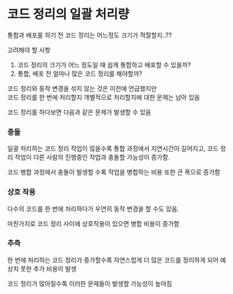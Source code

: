 # 코드 정리의 일괄 처리량

통합과 배포를 하기 전 코드 정리는 어느정도 크기가 적절할지..??

고려해야 할 사항

1. 코드 정리의 크기가 어느 정도일 때 쉽게 통합하고 배포할 수 있을까?
2. 통합, 배포 전 얼마나 많은 코드 정리를 해야할까?

코드 정리와 동작 변경을 섞지 않는 것은 이전에 언급했지만  
코드 정리를 한 번에 처리할지 개별적으로 처리할지에 대한 문제는 남아 있음

코드 정리를 하다보면 다음과 같은 문제가 발생할 수 있음

### 충돌

일괄 처리하는 코드 정리 작업이 많을수록 통합 과정에서 지연시간이 길어지고, 코드 정리 작업이 다른 사람의 진행중인 작업과 충돌할 가능성이 증가함.

코드 병합 과정에서 충돌이 발생할 수록 작업을 병합하는 비용 또한 큰 폭으로 증가함

### 상호 작용

다수의 코드를 한 번에 처리하다가 우연히 동작 변경을 할 수도 있음.

마찬가지로 코드 정리 사이에 상호작용이 있으면 병합 비용이 증가함

### 추측

한 번에 처리하는 코드 정리가 증가할수록 자연스럽게 더 많은 코드를 정리하게 되어 예상치 못한 추가 비용이 발생

코드 정리가 많아질수록 이러한 문제들이 발생할 가능성이 높아짐
